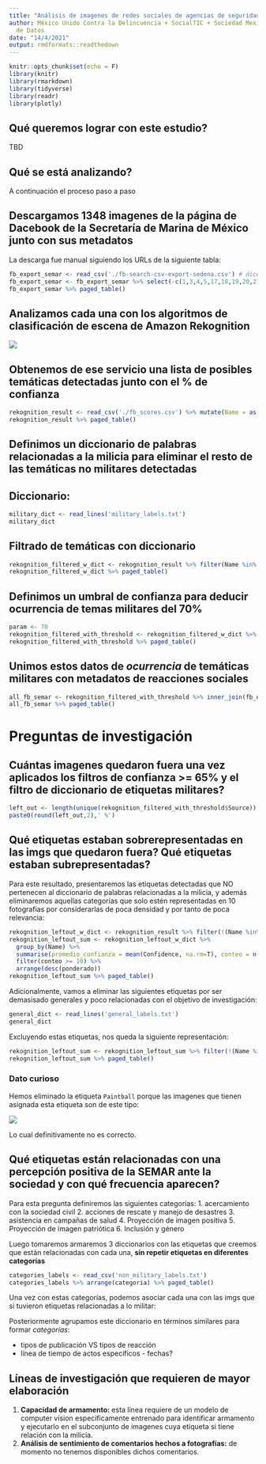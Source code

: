 ```yaml
---
title: "Análisis de imagenes de redes sociales de agencias de seguridad mexicanas"
author: México Unido Contra la Delincuencia + SocialTIC + Sociedad Mexicana de Ciencia
  de Datos
date: "14/4/2021"
output: rmdformats::readthedown
---
```


```r
knitr::opts_chunk$set(echo = F)
library(knitr)
library(rmarkdown)
library(tidyverse)
library(readr)
library(plotly)
```

## Qué queremos lograr con este estudio?

TBD

## Qué se está analizando?

A continuación el proceso paso a paso

## Descargamos 1348 imagenes de la página de Dacebook de la Secretaría de Marina de México junto con sus metadatos

La descarga fue manual siguiendo los URLs de la siguiente tabla:

```r
fb_export_semar <- read_csv('./fb-search-csv-export-sedena.csv') # dice SEDENA, pero es realmente SEMAR
fb_export_semar <- fb_export_semar %>% select(-c(1,3,4,5,17,18,19,20,21,25,26,27,28,29,30,31,32,33)) %>% mutate(id = 1:n()) %>% select(id, everything())
fb_export_semar %>% paged_table()
```

## Analizamos cada una con los algoritmos de clasificación de escena de Amazon Rekognition

![](https://i.imgur.com/ahUCu3z.png)

## Obtenemos de ese servicio una lista de posibles temáticas detectadas junto con el % de confianza

```r
rekognition_result <- read_csv('./fb_scores.csv') %>% mutate(Name = as.factor(Name))
rekognition_result %>% paged_table()
```
## Definimos un diccionario de palabras relacionadas a la milicia para eliminar el resto de las temáticas no militares detectadas

## Diccionario:
```r
military_dict <- read_lines('military_labels.txt')
military_dict
```

## Filtrado de temáticas con diccionario
```r
rekognition_filtered_w_dict <- rekognition_result %>% filter(Name %in% military_dict)
rekognition_filtered_w_dict %>% paged_table()
```


## Definimos un umbral de confianza para deducir ocurrencia de temas militares del 70%
```r
param <- 70
rekognition_filtered_with_threshold <- rekognition_filtered_w_dict %>% filter(Confidence >= param) 
rekognition_filtered_with_threshold %>% paged_table()
```


## Unimos estos datos de _ocurrencia_ de temáticas militares con metadatos de reacciones sociales
```r
all_fb_semar <- rekognition_filtered_with_threshold %>% inner_join(fb_export_semar, by = c('Source' = 'id'))
all_fb_semar %>% paged_table()
```

# Preguntas de investigación

## Cuántas imagenes quedaron fuera una vez aplicados los filtros de confianza >= 65% y el filtro de diccionario de etiquetas militares?
```r
left_out <- length(unique(rekognition_filtered_with_threshold$Source)) / length(unique(rekognition_result$Source)) * 100
paste0(round(left_out,2),' %')
```
## Qué etiquetas estaban sobrerepresentadas en las imgs que quedaron fuera? Qué etiquetas estaban subrepresentadas?

Para este resultado, presentaremos las etiquetas detectadas que NO pertenecen al diccionario de palabras relacionadas a la milicia, y además eliminaremos aquellas categorías que solo estén representadas en 10 fotografias por considerarlas de poca densidad y por tanto de poca relevancia:
```r
rekognition_leftout_w_dict <- rekognition_result %>% filter(!(Name %in% military_dict))
rekognition_leftout_sum <- rekognition_leftout_w_dict %>% 
  group_by(Name) %>% 
  summarise(promedio_confianza = mean(Confidence, na.rm=T), conteo = n(), ponderado = (promedio_confianza * conteo)) %>% 
  filter(conteo >= 10) %>% 
  arrange(desc(ponderado))
rekognition_leftout_sum %>% paged_table()
```

Adicionalmente, vamos a eliminar las siguientes etiquetas por ser demasisado generales y poco relacionadas con el objetivo de investigación:

```r
general_dict <- read_lines('general_labels.txt')
general_dict
```

Excluyendo estas etiquetas, nos queda la siguiente representación:

```r
rekognition_leftout_sum <- rekognition_leftout_sum %>% filter(!(Name %in% general_dict))
rekognition_leftout_sum %>% paged_table()
```


### Dato curioso

Hemos eliminado la etiqueta `Paintball` porque las imagenes que tienen asignada esta etiqueta son de este tipo:

![](https://i.imgur.com/rermiBQ.png)

Lo cual definitivamente no es correcto.

## Qué etiquetas están relacionadas con una percepción positiva de la SEMAR ante la sociedad y con qué frecuencia aparecen?

Para esta pregunta definiremos las siguientes categorías:
1. acercamiento con la sociedad civil
2. acciones de rescate y manejo de desastres
3. asistencia en campañas de salud
4. Proyección de imagen positiva
5. Proyección de imagen patriótica
6. Inclusión y género

Luego tomaremos armaremos 3 diccionarios con las etiquetas que creemos que están relacionadas con cada una, **sin repetir etiquetas en diferentes categorías**

```r
categories_labels <- read_csv('non_military_labels.txt')
categories_labels %>% arrange(categoria) %>% paged_table()
```

Una vez con estas categorías, podemos asociar cada una con las imgs que si tuvieron etiquetas relacionadas a lo militar:

  



Posteriormente agrupamos este diccionario en términos similares para formar _categorías_:


- tipos de publicación VS tipos de reacción
- línea de tiempo de actos específicos - fechas?

## Líneas de investigación que requieren de mayor elaboración
1. **Capacidad de armamento:** esta línea requiere de un modelo de computer vision específicamente entrenado para identificar armamento y ejecutarlo en el subconjunto de imagenes cuya etiqueta si tiene relación con la milicia.
2. **Análisis de sentimiento de comentarios hechos a fotografías:** de momento no tenemos disponibles dichos comentarios.